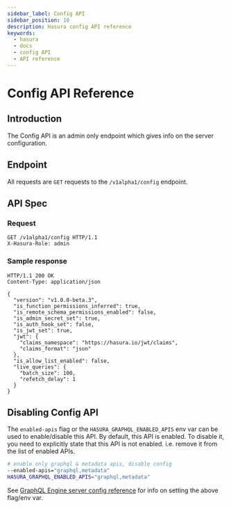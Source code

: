 ```yaml
---
sidebar_label: Config API
sidebar_position: 10
description: Hasura config API reference
keywords:
  - hasura
  - docs
  - config API
  - API reference
---
```


# Config API Reference

## Introduction

The Config API is an admin only endpoint which gives info on the server configuration.

## Endpoint

All requests are `GET` requests to the `/v1alpha1/config` endpoint.

## API Spec

### Request

```http
GET /v1alpha1/config HTTP/1.1
X-Hasura-Role: admin
```

### Sample response

```http
HTTP/1.1 200 OK
Content-Type: application/json

{
  "version": "v1.0.0-beta.3",
  "is_function_permissions_inferred": true,
  "is_remote_schema_permissions_enabled": false,
  "is_admin_secret_set": true,
  "is_auth_hook_set": false,
  "is_jwt_set": true,
  "jwt": {
    "claims_namespace": "https://hasura.io/jwt/claims",
    "claims_format": "json"
  },
  "is_allow_list_enabled": false,
  "live_queries": {
    "batch_size": 100,
    "refetch_delay": 1
  }
}
```

## Disabling Config API

The `enabled-apis` flag or the `HASURA_GRAPHQL_ENABLED_APIS` env var can
be used to enable/disable this API. By default, this API is enabled. To
disable it, you need to explicitly state that this API is not enabled.
i.e. remove it from the list of enabled APIs.

```bash
# enable only graphql & metadata apis, disable config
--enabled-apis="graphql,metadata"
HASURA_GRAPHQL_ENABLED_APIS="graphql,metadata"
```

See [GraphQL Engine server config reference](/graphql/core/deployment/graphql-engine-flags/reference.mdx#server-flag-reference) for info on setting the above flag/env var.
